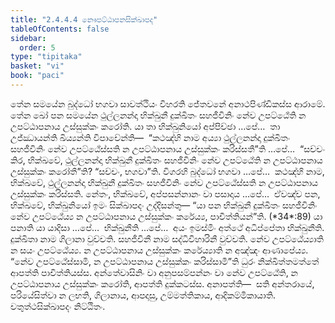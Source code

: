 ```yaml
---
title: "2.4.4.4 නෞපට්ඨාපනසික්ඛාපද"
tableOfContents: false
sidebar:
  order: 5
type: "tipitaka"
basket: "vi"
book: "paci"
---
```



<DynamicBreadcrumb />

<Division number="946" book="paci">

<Paragraph number="2912" book="paci">
තේන සමයේන බුද්ධෝ භගවා සාවත්ථියං විහරති ජේතවනේ අනාථපිණ්ඩිකස්ස ආරාමේ. තේන ඛෝ පන සමයේන ථුල්ලනන්දා භික්ඛුනී දුක්ඛිතං සහජීවිනිං නේව උපට්ඨේති න උපට්ඨාපනාය උස්සුක්කං කරෝති.
</Paragraph>

<Paragraph number="2913" book="paci">
යා තා භික්ඛුනියෝ අප්පිච්ඡා …පේ…  තා උජ්ඣායන්ති ඛිය්‍යන්ති විපාචේන්ති—  “කථඤ්හි නාම අය්‍යා ථුල්ලනන්දා දුක්ඛිතං සහජීවිනිං නේව උපට්ඨේස්සති න උපට්ඨාපනාය උස්සුක්කං කරිස්සතී”ති …පේ…  “සච්චං කිර, භික්ඛවේ, ථුල්ලනන්දා භික්ඛුනී දුක්ඛිතං සහජීවිනිං නේව උපට්ඨේති න උපට්ඨාපනාය උස්සුක්කං කරෝතී”ති? “සච්චං, භගවා”ති. විගරහි බුද්ධෝ භගවා …පේ…  කථඤ්හි නාම, භික්ඛවේ, ථුල්ලනන්දා භික්ඛුනී දුක්ඛිතං සහජීවිනිං නේව උපට්ඨේස්සති න උපට්ඨාපනාය උස්සුක්කං කරිස්සති. නේතං, භික්ඛවේ, අප්පසන්නානං වා පසාදාය …පේ…  ඒවඤ්ච පන, භික්ඛවේ, භික්ඛුනියෝ ඉමං සික්ඛාපදං උද්දිසන්තු—
</Paragraph>

</Division>
<Division number="947" book="paci">

<Paragraph number="2914" book="paci">
<Emphasis>“යා පන භික්ඛුනී දුක්ඛිතං සහජීවිනිං නේව උපට්ඨේය්‍ය න උපට්ඨාපනාය උස්සුක්කං කරේය්‍ය, පාචිත්තියන්”</Emphasis>ති. (*34*:<Emphasis>89</Emphasis>)
</Paragraph>

</Division>
<Division number="948" book="paci">

<Paragraph number="2915" book="paci">
<Emphasis>යා පනා</Emphasis>ති යා යාදිසා …පේ…  <Emphasis>භික්ඛුනී</Emphasis>ති …පේ…  අයං ඉමස්මිං අත්ථේ අධිප්පේතා භික්ඛුනීති.
</Paragraph>

<Paragraph number="2916" book="paci">
<Emphasis>දුක්ඛිතා</Emphasis> නාම ගිලානා වුච්චති.
</Paragraph>

<Paragraph number="2917" book="paci">
<Emphasis>සහජීවිනී</Emphasis> නාම සද්ධිවිහාරිනී වුච්චති.
</Paragraph>

<Paragraph number="2918" book="paci">
<Emphasis>නේව උපට්ඨේය්‍යා</Emphasis>ති න සයං උපට්ඨේය්‍ය.
</Paragraph>

<Paragraph number="2919" book="paci">
<Emphasis>න උපට්ඨාපනාය උස්සුක්කං කරේය්‍යා</Emphasis>ති න අඤ්ඤං ආණාපේය්‍ය.
</Paragraph>

<Paragraph number="2920" book="paci">
“නේව උපට්ඨේස්සාමි, න උපට්ඨාපනාය උස්සුක්කං කරිස්සාමී”ති ධුරං නික්ඛිත්තමත්තේ ආපත්ති පාචිත්තියස්ස. අන්තේවාසිනිං වා අනුපසම්පන්නං වා නේව උපට්ඨේති, න උපට්ඨාපනාය උස්සුක්කං කරෝති, ආපත්ති දුක්කටස්ස.
</Paragraph>

</Division>
<Division number="949" book="paci">

<Paragraph number="2921" book="paci">
අනාපත්ති—  සති අන්තරායේ, පරියේසිත්වා න ලභති, ගිලානාය, ආපදාසු, උම්මත්තිකාය, ආදිකම්මිකායාති.

</Paragraph>
</Division>

<Paragraph number="2922" type="center" book="paci">
චතුත්ථසික්ඛාපදං නිට්ඨිතං.
</Paragraph>